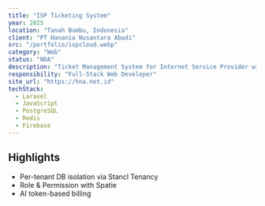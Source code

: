 ```yaml
---
title: "ISP Ticketing System"
year: 2025
location: "Tanah Bumbu, Indonesia"
client: "PT Hanania Nusantara Abadi"
src: "/portfolio/ispcloud.webp"
category: "Web"
status: "NDA"
description: "Ticket Management System for Internet Service Provider with GPS Tracking"
responsibility: "Full-Stack Web Developer"
site_url: "https://hna.net.id"
techStack:
  - Laravel
  - JavaScript
  - PostgreSQL
  - Redis
  - Firebase
---
```


## Highlights

- Per-tenant DB isolation via Stancl Tenancy
- Role & Permission with Spatie
- AI token-based billing
